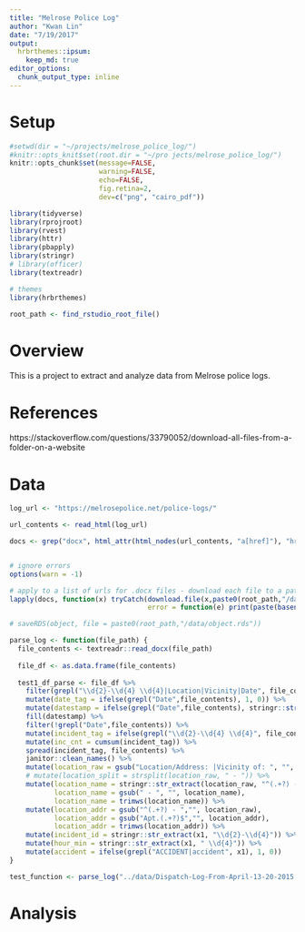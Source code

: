 ```yaml
---
title: "Melrose Police Log"
author: "Kwan Lin"
date: "7/19/2017"
output:
  hrbrthemes::ipsum:
    keep_md: true
editor_options:
  chunk_output_type: inline
---
```


# Setup

```r
#setwd(dir = "~/projects/melrose_police_log/")
#knitr::opts_knit$set(root.dir = "~/pro jects/melrose_police_log/")
knitr::opts_chunk$set(message=FALSE,
                      warning=FALSE,
                      echo=FALSE,
                      fig.retina=2,
                      dev=c("png", "cairo_pdf"))
```

```r
library(tidyverse)
library(rprojroot)
library(rvest)
library(httr)
library(pbapply)
library(stringr)
# library(officer)
library(textreadr)

# themes
library(hrbrthemes)
```

```r
root_path <- find_rstudio_root_file()
```

# Overview

This is a project to extract and analyze data from Melrose police logs.

# References

https://stackoverflow.com/questions/33790052/download-all-files-from-a-folder-on-a-website



# Data

```r
log_url <- "https://melrosepolice.net/police-logs/"

url_contents <- read_html(log_url)

docs <- grep("docx", html_attr(html_nodes(url_contents, "a[href]"), "href"), value=TRUE)


# ignore errors
options(warn = -1)

# apply to a list of urls for .docx files - download each file to a path. includes error handling
lapply(docs, function(x) tryCatch(download.file(x,paste0(root_path,"/data/",basename(x))),
                                  error = function(e) print(paste(basename(x), 'did not work out'))))

# saveRDS(object, file = paste0(root_path,"/data/object.rds"))
```

```r
parse_log <- function(file_path) {
  file_contents <- textreadr::read_docx(file_path)
  
  file_df <- as.data.frame(file_contents)
  
  test1_df_parse <- file_df %>%
    filter(grepl("\\d{2}-\\d{4} \\d{4}|Location|Vicinity|Date", file_contents)) %>%
    mutate(date_tag = ifelse(grepl("Date",file_contents), 1, 0)) %>%
    mutate(datestamp = ifelse(grepl("Date",file_contents), stringr::str_extract(file_contents, "\\d+/\\d+/\\d+"),NA)) %>%
    fill(datestamp) %>%
    filter(!grepl("Date",file_contents)) %>%
    mutate(incident_tag = ifelse(grepl("\\d{2}-\\d{4} \\d{4}", file_contents),1,0)) %>%
    mutate(inc_cnt = cumsum(incident_tag)) %>%
    spread(incident_tag, file_contents) %>%
    janitor::clean_names() %>%
    mutate(location_raw = gsub("Location/Address: |Vicinity of: ", "", x0)) %>%
    # mutate(location_split = strsplit(location_raw, " - ")) %>%
    mutate(location_name = stringr::str_extract(location_raw, "^(.+?) - "),
           location_name = gsub(" - ", "", location_name),
           location_name = trimws(location_name)) %>%
    mutate(location_addr = gsub("^(.+?) - ","", location_raw),
           location_addr = gsub("Apt.(.+?)$","", location_addr),
           location_addr = trimws(location_addr)) %>%
    mutate(incident_id = stringr::str_extract(x1, "\\d{2}-\\d{4}")) %>% # \\d{4}
    mutate(hour_min = stringr::str_extract(x1, " \\d{4}")) %>%
    mutate(accident = ifelse(grepl("ACCIDENT|accident", x1), 1, 0))
}

```

```r
test_function <- parse_log("../data/Dispatch-Log-From-April-13-20-2015.docx")
```


# Analysis